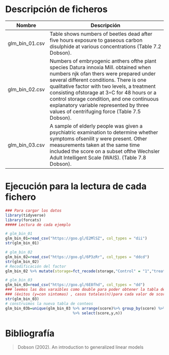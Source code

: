 # Descripción de ficheros

Nombre             | Descripción
-------------------|------------------------------------------------------------
glm_bin_01.csv       |   Table shows numbers of beetles dead after five hours exposure to gaseous carbon disulphide at various concentrations (Table 7.2 Dobson).
glm_bin_02.csv       |   Numbers of embryogenic anthers ofthe plant species Datura innoxia Mill. obtained when numbers njk ofan thers were prepared under several different conditions. There is one qualitative factor with two levels, a treatment consisting ofstorage at 3◦C for 48 hours or a control storage condition, and one continuous explanatory variable represented by three values of centrifuging force (Table 7.5 Dobson).
glm_bin_03.csv       |   A sample of elderly people was given a psychiatric examination to determine whether symptoms ofsenilit y were present. Other measurements taken at the same time included the score on a subset ofthe Wechsler Adult Intelligent Scale (WAIS). (Table 7.8 Dobson).

# Ejecución para la lectura de cada fichero

```r
### Para cargar los datos
library(tidyverse)
library(forcats)
##### Lectura de cada ejemplo

# glm_bin_01
glm_bin_01=read_csv("https://goo.gl/E2MlSZ", col_types = "dii")
str(glm_bin_01)

# glm_bin_02
glm_bin_02=read_csv("https://goo.gl/6P3zRr", col_types = "ddcd")
str(glm_bin_02)
# Recodificación del factor
glm_bin_02 %>% mutate(storage=fct_recode(storage,"Control" = "1","treatment" = "2"))

# glm_bin_03
glm_bin_03=read_csv("https://goo.gl/6E8fhd", col_types = "dd")
### leemos las dos varaibles como double para poder obtener la tabla de respuestas binomilaes 
### (éxitos (y=con sintomas) , casos totales(n))para cada valor de score 
str(glm_bin_03)
# construimos la nueva tabla de conteos
glm_bin_03b=unique(glm_bin_03 %>% arrange(score)%>% group_by(score) %>% mutate(n=n(),y=sum(senility)) 
                              %>% select(score,y,n))
```

# Bibliografía

>Dobson (2002). An introduction to generalized linear models

